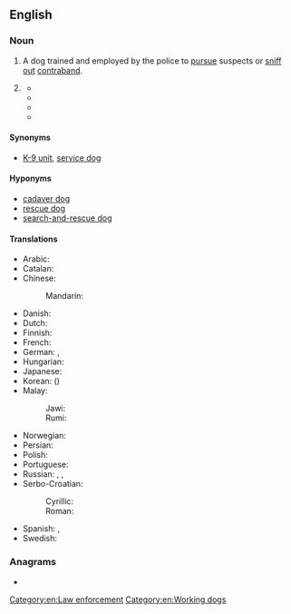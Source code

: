 ==English==
{{wikipedia}}

===Noun===
{{en-noun}}

# A dog trained and employed by the police to [[pursue]] suspects or [[sniff out]] [[contraband]].
# {{lb|en|dated}} {{synonym of|German shepherd|lang=en}}
#* {{quote-book|year=1917 |title=Dogdom: Monthly - Volume 18  |author= |page=596 |ISBN= |passage=Finding myself, the other day, in New London, Conn., the thought occurred that it would be a good time to pay a visit to my old friend, Henri I. Baer whose kennel of '''police dogs''' (German shepherd dogs) at East Killingly, Conn., was only an hour or so away. }}
#* {{quote-book|year=1926|title=Journal of the American Veterinary Medical Association, Volumel 69 |author= |page= |ISBN= |passage=For instance, we will take a '''police dog''', and no doubt you are all aware, as I am, of the fact that the police or German shepherd is one of the hardest dogs that we have to treat. }}
#* {{quote-journal|year=1930|month=March|work=Popular Science Monthly |title=Was Your Dog Once A Wolf   |author=Stephen Sherman|page=57|passage=Contrary to popular opintion, the shepherd or '''police dog''' has not been crossed with the wolf, and has none of the qualities of such a mongrel.}}
#* {{quote-book|year=2016|title=Farm Dogs: A Comprehensive Breed Guide to 93 Guardians, Herders, Terriers, and other Canine Working Partners |author=Janet Vorwald Dohner  |page= |ISBN=161212593X |passage= By the mid-1920s, the annual registrations of German Shepherd Dogs surpassed 21,000 dogs a year in America and the breed had become one of the most well-known in the country. Unfortunately, to meet this demand for “German '''police dogs'''” too many puppies were bred indiscriminately and the breed's reputation suffered.}}

====Synonyms====
* [[K-9 unit]], [[service dog]]

====Hyponyms====
* [[cadaver dog]]
* [[rescue dog]]
* [[search-and-rescue dog]]

====Translations====
{{trans-top|trained dog for police work}}
* Arabic: {{t|ar|كَلْب بُولِيسِيّ|m}}
* Catalan: {{t|ca|gos policia|m}}
* Chinese:
*: Mandarin: {{t+|cmn|警犬|tr=jǐngquǎn|sc=Hani}}
* Danish: {{t+|da|politihund|c}}
* Dutch: {{t+|nl|politiehond}}
* Finnish: {{t+|fi|poliisikoira}}
* French: {{t|fr|chien policier}}
* German: {{t|de|Diensthund}}, {{t+|de|Polizeihund|m}}
* Hungarian: {{t+|hu|rendőrkutya}}
* Japanese: {{t+|ja|警察犬|tr=けいさつけん, keisatsuken}}
* Korean: {{t|ko|경찰견|sc=Kore}} ({{t+|ko|警察犬|sc=Kore}})
* Malay:
*: Jawi: {{t|ms|انجيڠ ڤوليس|sc=Arab}}
*: Rumi: {{t|ms|anjing polis}}
{{trans-mid}}
* Norwegian: {{t|no|politihund}}
* Persian: {{t|fa|سگ پلیس|tr=sag-e polis|sc=fa-Arab}}
* Polish: {{t+|pl|pies policyjny|m}}
* Portuguese: {{t|pt|cão policial|m}}
* Russian: {{t+|ru|полице́йская соба́ка|f}}, {{t|ru|милице́йская соба́ка|f}} {{qualifier|USSR, Russia before 2011 rebranding}}, {{t|ru|служе́бная соба́ка|f}}
* Serbo-Croatian:
*: Cyrillic: {{t|sh|полицијски пас|m}}
*: Roman: {{t|sh|policijski pas|m}}
* Spanish: {{t|es|perro policía|m}}, {{t|es|perro policial|m}}
* Swedish: {{t+|sv|polishund|c}}
{{trans-bottom}}

===Anagrams===
* {{anagrams|en|logopedic|pedologic}}

[[Category:en:Law enforcement]]
[[Category:en:Working dogs]]